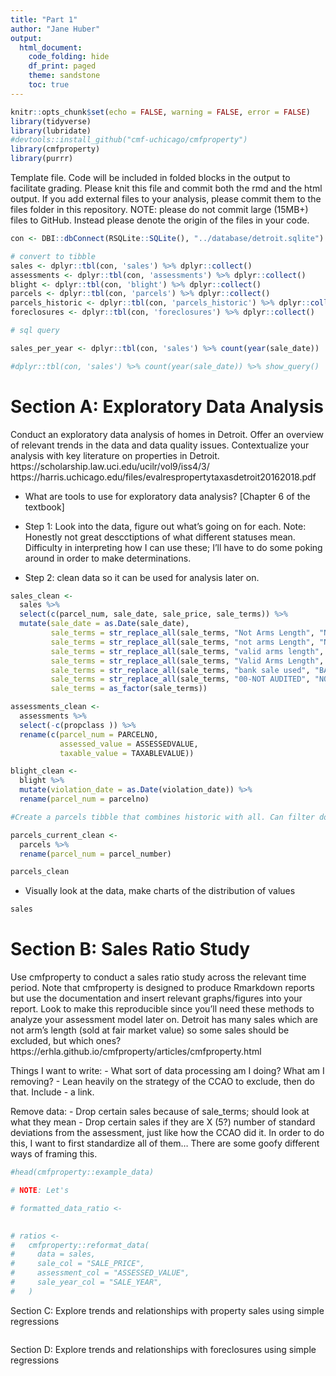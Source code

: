 ```yaml
---
title: "Part 1"
author: "Jane Huber"
output: 
  html_document:
    code_folding: hide
    df_print: paged
    theme: sandstone
    toc: true
---
```


```r
knitr::opts_chunk$set(echo = FALSE, warning = FALSE, error = FALSE)
library(tidyverse)
library(lubridate)
#devtools::install_github("cmf-uchicago/cmfproperty")
library(cmfproperty)
library(purrr)
```

Template file. Code will be included in folded blocks in the output to facilitate grading. Please knit this file and commit both the rmd and the html output. If you add external files to your analysis, please commit them to the files folder in this repository. NOTE: please do not commit large (15MB+) files to GitHub. Instead please denote the origin of the files in your code. 

```r

con <- DBI::dbConnect(RSQLite::SQLite(), "../database/detroit.sqlite")

# convert to tibble
sales <- dplyr::tbl(con, 'sales') %>% dplyr::collect()
assessments <- dplyr::tbl(con, 'assessments') %>% dplyr::collect()
blight <- dplyr::tbl(con, 'blight') %>% dplyr::collect()
parcels <- dplyr::tbl(con, 'parcels') %>% dplyr::collect()
parcels_historic <- dplyr::tbl(con, 'parcels_historic') %>% dplyr::collect()
foreclosures <- dplyr::tbl(con, 'foreclosures') %>% dplyr::collect()

# sql query

sales_per_year <- dplyr::tbl(con, 'sales') %>% count(year(sale_date))

#dplyr::tbl(con, 'sales') %>% count(year(sale_date)) %>% show_query()

```

# Section A: Exploratory Data Analysis


Conduct an exploratory data analysis of homes in Detroit. Offer an overview of relevant trends in the data and data quality issues. Contextualize your analysis with key literature on properties in Detroit.
https://scholarship.law.uci.edu/ucilr/vol9/iss4/3/
https://harris.uchicago.edu/files/evalrespropertytaxasdetroit20162018.pdf

- What are tools to use for exploratory data analysis? [Chapter 6 of the textbook]

- Step 1: Look into the data, figure out what's going on for each.
Note: Honestly not great descctiptions of what different statuses mean. Difficulty in interpreting how I can use these; I'll have to do some poking around in order to make determinations.

- Step 2: clean data so it can be used for analysis later on.
```r

sales_clean <- 
  sales %>% 
  select(c(parcel_num, sale_date, sale_price, sale_terms)) %>% 
  mutate(sale_date = as.Date(sale_date),
         sale_terms = str_replace_all(sale_terms, "Not Arms Length", "NOT ARMS LENGTH"),
         sale_terms = str_replace_all(sale_terms, "not arms Length", "NOT ARMS LENGTH"),
         sale_terms = str_replace_all(sale_terms, "valid arms length", "VALID ARMS LENGTH"),
         sale_terms = str_replace_all(sale_terms, "Valid Arms Length", "VALID ARMS LENGTH"),
         sale_terms = str_replace_all(sale_terms, "bank sale used", "BANK SALE USED"),
         sale_terms = str_replace_all(sale_terms, "00-NOT AUDITED", "NOT AUDITED"),
         sale_terms = as_factor(sale_terms))

assessments_clean <- 
  assessments %>% 
  select(-c(propclass )) %>% 
  rename(c(parcel_num = PARCELNO,
           assessed_value = ASSESSEDVALUE,
           taxable_value = TAXABLEVALUE))

blight_clean <- 
  blight %>% 
  mutate(violation_date = as.Date(violation_date)) %>% 
  rename(parcel_num = parcelno)

#Create a parcels tibble that combines historic with all. Can filter down later if needed.

parcels_current_clean <- 
  parcels %>% 
  rename(parcel_num = parcel_number)

parcels_clean

```


- Visually look at the data, make charts of the distribution of values


```r
sales


```

# Section B: Sales Ratio Study

Use cmfproperty to conduct a sales ratio study across the relevant time period. Note that cmfproperty is designed to produce Rmarkdown reports but use the documentation and insert relevant graphs/figures into your report. Look to make this reproducible since you’ll need these methods to analyze your assessment model later on. Detroit has many sales which are not arm’s length (sold at fair market value) so some sales should be excluded, but which ones?
https://erhla.github.io/cmfproperty/articles/cmfproperty.html

Things I want to write:
- What sort of data processing am I doing? What am I removing?
- Lean heavily on the strategy of the CCAO to exclude, then do that. Include
- a link.

Remove data:
- Drop certain sales because of sale_terms; should look at what they mean
- Drop certain sales if they are X (5?) number of standard deviations from the assessment, just like how the CCAO did it. In order to do this, I want to first standardize all of them... There are some goofy different ways of framing this.




```r
#head(cmfproperty::example_data)

# NOTE: Let's 

# formatted_data_ratio <- 
  

# ratios <-
#   cmfproperty::reformat_data(
#     data = sales,
#     sale_col = "SALE_PRICE",
#     assessment_col = "ASSESSED_VALUE",
#     sale_year_col = "SALE_YEAR",
#   )

```


Section C: Explore trends and relationships with property sales using simple regressions
```r


```

Section D: Explore trends and relationships with foreclosures using simple regressions

```r


```